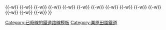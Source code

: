 {{鐵道路線|
| 模板名稱 = 栗原田園鐵道線
| 名稱 = {{link-ja|栗原田園鐵道|くりはら田園鉄道}} {{link-ja|栗原田園鐵道線|くりはら田園鉄道線}}（廢線）
| 代表色 = #aa0000
| 背景色 = #CCCCCC
| 車站列表 = [[石越站|石越]]{{-w}} {{link-ja|荒町站 (宮城縣)|荒町駅 (宮城県)|荒町}}{{-w}} {{link-ja|若柳站|若柳駅|若柳}}{{-w}} {{link-ja|谷地畑站|谷地畑駅|谷地畑}}{{-w}} {{link-ja|大岡小前站|大岡小前駅|大岡小前}}{{-w}} {{link-ja|大岡站 (宮城縣)|大岡駅 (宮城県)|大岡}}{{-w}} {{link-ja|澤邊站|沢辺駅|澤邊}}{{-w}} {{link-ja|津久毛站|津久毛駅|津久毛}}{{-w}} {{link-ja|杉橋站|杉橋駅|杉橋}}{{-w}} {{link-ja|鳥矢崎站|鳥矢崎駅|鳥矢崎}}{{-w}} {{link-ja|栗駒站|栗駒駅|栗駒}}{{-w}} {{link-ja|栗原田町站|栗原田町駅|栗原田町}}{{-w}} {{link-ja|尾松站|尾松駅|尾松}}{{-w}} {{link-ja|鶯澤站|鶯沢駅|鶯澤}}{{-w}} {{link-ja|鶯澤工業高校前站|鶯沢工業高校前駅|鶯澤工業高校前}}{{-w}} {{link-ja|細倉主公園前站|細倉マインパーク前駅|細倉主公園前}}}}<noinclude>
[[Category:已廢線的鐵道路線模板]]
[[Category:栗原田園鐵道]]
</noinclude>